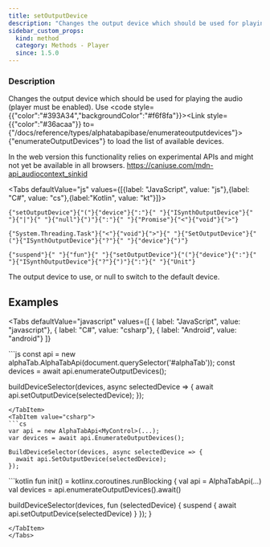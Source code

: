 ```yaml
---
title: setOutputDevice
description: "Changes the output device which should be used for playing the audio (player must be enabled)."
sidebar_custom_props:
  kind: method
  category: Methods - Player
  since: 1.5.0
---
```



<SinceBadge since="1.5.0" />

### Description
Changes the output device which should be used for playing the audio (player must be enabled). Use <code style={{"color":"#393A34","backgroundColor":"#f6f8fa"}}><Link style={{"color":"#36acaa"}} to={"/docs/reference/types/alphatabapibase/enumerateoutputdevices"}>{"enumerateOutputDevices"}</Link></code> to load the list of available devices.

In the web version this functionality relies on experimental APIs and might not yet be available in all browsers. https://caniuse.com/mdn-api_audiocontext_sinkid

<Tabs defaultValue="js" values={[{label: "JavaScript", value: "js"},{label: "C#", value: "cs"},{label:"Kotlin", value: "kt"}]}>
<TabItem value="js">
<div className="codeBlockContainer"><div className="codeBlockContent"><pre className="codeBlock"><code className="codeBlockLines" style={{"color":"#393A34","backgroundColor":"#f6f8fa"}}><span style={{"color":"#36acaa"}}>{"setOutputDevice"}</span><span style={{"color":"#393A34"}}>{"("}</span><span style={{"color":"#36acaa"}}>{"device"}</span><span style={{"color":"#393A34"}}>{":"}</span><span style={{"color":"#393A34","backgroundColor":"#f6f8fa"}}>{" "}</span><Link style={{"color":"#36acaa"}} to={"/docs/reference/types/synth/isynthoutputdevice"}>{"ISynthOutputDevice"}</Link><span style={{"color":"#393A34","backgroundColor":"#f6f8fa"}}>{" "}</span><span style={{"color":"#393A34"}}>{"|"}</span><span style={{"color":"#393A34","backgroundColor":"#f6f8fa"}}>{" "}</span><span style={{"color":"#00009f"}}>{"null"}</span><span style={{"color":"#393A34"}}>{")"}</span><span style={{"color":"#393A34"}}>{":"}</span><span style={{"color":"#393A34","backgroundColor":"#f6f8fa"}}>{" "}</span><span style={{"color":"#36acaa"}}>{"Promise"}</span><span style={{"color":"#393A34"}}>{"<"}</span><span style={{"color":"#36acaa"}}>{"void"}</span><span style={{"color":"#393A34"}}>{">"}</span></code></pre></div></div>
</TabItem>
<TabItem value="cs">
<div className="codeBlockContainer"><div className="codeBlockContent"><pre className="codeBlock"><code className="codeBlockLines" style={{"color":"#393A34","backgroundColor":"#f6f8fa"}}><Link style={{"color":"#36acaa"}} to={"https://learn.microsoft.com/en-us/dotnet/api/system.threading.tasks.task-1"}>{"System.Threading.Task"}</Link><span style={{"color":"#393A34"}}>{"<"}</span><span style={{"color":"#00009f"}}>{"void"}</span><span style={{"color":"#393A34"}}>{">"}</span><span style={{"color":"#393A34","backgroundColor":"#f6f8fa"}}>{" "}</span><span style={{"color":"#36acaa"}}>{"SetOutputDevice"}</span><span style={{"color":"#393A34"}}>{"("}</span><Link style={{"color":"#36acaa"}} to={"/docs/reference/types/synth/isynthoutputdevice"}>{"ISynthOutputDevice"}</Link><span style={{"color":"#393A34"}}>{"?"}</span><span style={{"color":"#393A34","backgroundColor":"#f6f8fa"}}>{" "}</span><span style={{"color":"#36acaa"}}>{"device"}</span><span style={{"color":"#393A34"}}>{")"}</span></code></pre></div></div>
</TabItem>
<TabItem value="kt">
<div className="codeBlockContainer"><div className="codeBlockContent"><pre className="codeBlock"><code className="codeBlockLines" style={{"color":"#393A34","backgroundColor":"#f6f8fa"}}><span style={{"color":"#36acaa"}}>{"suspend"}</span><span style={{"color":"#393A34","backgroundColor":"#f6f8fa"}}>{" "}</span><span style={{"color":"#36acaa"}}>{"fun"}</span><span style={{"color":"#393A34","backgroundColor":"#f6f8fa"}}>{" "}</span><span style={{"color":"#36acaa"}}>{"setOutputDevice"}</span><span style={{"color":"#393A34"}}>{"("}</span><span style={{"color":"#36acaa"}}>{"device"}</span><span style={{"color":"#393A34"}}>{":"}</span><span style={{"color":"#393A34","backgroundColor":"#f6f8fa"}}>{" "}</span><Link style={{"color":"#36acaa"}} to={"/docs/reference/types/synth/isynthoutputdevice"}>{"ISynthOutputDevice"}</Link><span style={{"color":"#393A34"}}>{"?"}</span><span style={{"color":"#393A34"}}>{")"}</span><span style={{"color":"#393A34"}}>{":"}</span><span style={{"color":"#393A34","backgroundColor":"#f6f8fa"}}>{" "}</span><span style={{"color":"#36acaa"}}>{"Unit"}</span></code></pre></div></div>
</TabItem>
</Tabs>


<ParameterTable>
    <ParameterRow platform="all" name="device">
        The output device to use, or null to switch to the default device.
    </ParameterRow>
</ParameterTable>


## Examples

<Tabs
    defaultValue="javascript"
    values={[
      { label: "JavaScript", value: "javascript"},
      { label: "C#", value: "csharp"},
      { label: "Android", value: "android"}
    ]}
>
<TabItem value="javascript">
```js
const api = new alphaTab.AlphaTabApi(document.querySelector('#alphaTab'));
const devices = await api.enumerateOutputDevices();

buildDeviceSelector(devices, async selectedDevice => {
  await api.setOutputDevice(selectedDevice);
});
```
</TabItem>
<TabItem value="csharp">
```cs
var api = new AlphaTabApi<MyControl>(...);
var devices = await api.EnumerateOutputDevices();

BuildDeviceSelector(devices, async selectedDevice => {
  await api.SetOutputDevice(selectedDevice);
});
```
</TabItem>
<TabItem value="android">
```kotlin
fun init() = kotlinx.coroutines.runBlocking {
  val api = AlphaTabApi<MyControl>(...)
  val devices = api.enumerateOutputDevices().await()

  buildDeviceSelector(devices, fun (selectedDevice) {
    suspend {
      await api.setOutputDevice(selectedDevice)
    }
  });
}
```
</TabItem>
</Tabs>
